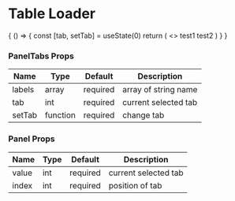 
<Meta title="MDX|Panel Tabs" component={PanelTabs} />

# Table Loader

<Preview>
  <Story name="default">
    {
      () => {
        const [tab, setTab] = useState(0)
        return (
        <>
          <PanelTabs labels={['test', 'test1']} tab={tab} setTab={setTab} />
          <Panel value={tab} index={0}>
            test1
          </Panel>
          <Panel value={tab} index={1}>
            test2
          </Panel>
        </>
        )
      }
    }
  </Story>
</Preview>

### PanelTabs Props

| Name   | Type     | Default  | Description          |
| ------ | -------- | -------- | -------------------- |
| labels | array    | required | array of string name |
| tab    | int      | required | current selected tab |
| setTab | function | required | change tab           |

### Panel Props

| Name  | Type | Default  | Description          |
| ----- | ---- | -------- | -------------------- |
| value | int  | required | current selected tab |
| index | int  | required | position of tab      |
